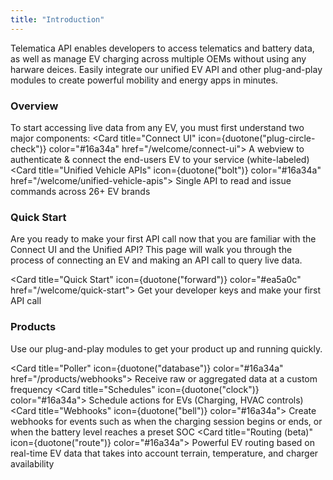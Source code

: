 ```yaml
---
title: "Introduction"
---
```


Telematica API enables developers to access telematics and battery data, as well as manage EV charging across multiple OEMs without using any harware deices. Easily integrate our unified EV API and other plug-and-play modules to create powerful mobility and energy apps in minutes.

### Overview
To start accessing live data from any EV, you must first understand two major components:
<CardGroup cols={2}>
  <Card title="Connect UI" icon={duotone("plug-circle-check")} color="#16a34a" href="/welcome/connect-ui">
    A webview to authenticate & connect the end-users EV to your service (white-labeled)
  </Card>
  <Card title="Unified Vehicle APIs" icon={duotone("bolt")} color="#16a34a" href="/welcome/unified-vehicle-apis">
    Single API to read and issue commands across 26+ EV brands
  </Card>
</CardGroup>

### Quick Start
Are you ready to make your first API call now that you are familiar with the Connect UI and the Unified API?
This page will walk you through the process of connecting an EV and making an API call to query live data.

<Card title="Quick Start" icon={duotone("forward")} color="#ea5a0c" href="/welcome/quick-start">
  Get your developer keys and make your first API call
</Card>

### Products
Use our plug-and-play modules to get your product up and running quickly.

<CardGroup cols={2}>
  
  <Card title="Poller" icon={duotone("database")} color="#16a34a" href="/products/webhooks">
    Receive raw or aggregated data at a custom frequency
  </Card>
  <Card title="Schedules" icon={duotone("clock")} color="#16a34a">
    Schedule actions for EVs (Charging, HVAC controls)
  </Card>
  <Card title="Webhooks" icon={duotone("bell")} color="#16a34a">
Create webhooks for events such as when the charging session begins or ends, or when the battery level reaches a preset SOC
 </Card>
  <Card title="Routing (beta)" icon={duotone("route")} color="#16a34a">
Powerful EV routing based on real-time EV data that takes into account terrain, temperature, and charger availability
  </Card>
</CardGroup>


